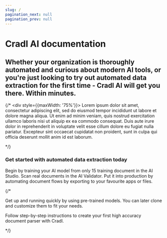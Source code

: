 ```yaml
---
slug: /
pagination_next: null
pagination_prev: null
---
```



# Cradl AI documentation
<h2 style={{paddingBottom: '20px'}}> Whether your organization is thoroughly automated and curious about modern AI tools, or you're just looking to try out automated data extraction for the first time - Cradl AI will get you there. Within minutes. </h2>

<BoxContainer>
   <TextBox title="What is Cradl AI?" width="600px" text="
      From scanning millions of invoices for some of Scandinavia's largest banks to converting images into structured data for small businesses without technical departments Cradl is designed to be the easiest AI data extraction tool that can play along nicely with your existing automation platforms or be your first modern automation tool to streamline messy document flows."/>
</BoxContainer>

<BoxContainer>
  <Box border="none" padding="6px" background="none" width="500px">
        <HeaderText icon="/img/icons/arrow-circle-broken-right.svg" title="Easy no-code set up for extracting data from semi-structured documents" />
        <HeaderText icon="/img/icons/arrow-circle-broken-right.svg" title="Reliable validation studio that alerts your team of inaccuracies and retrains your AI model." />
        <HeaderText icon="/img/icons/arrow-circle-broken-right.svg" title="Designed to be easy to administer without relying on internal IT resources" />
        <HeaderText icon="/img/icons/arrow-circle-broken-right.svg" title="Helpful customer support who will reach out and make sure you get the most out of your model" />
  </Box>
</BoxContainer>

{/* <div style={{maxWidth: '75%'}}>
Lorem ipsum dolor sit amet, consectetur adipiscing elit, sed do eiusmod tempor incididunt ut labore et dolore magna aliqua. Ut enim ad minim veniam, quis nostrud exercitation ullamco laboris nisi ut aliquip ex ea commodo consequat. Duis aute irure dolor in reprehenderit in voluptate velit esse cillum dolore eu fugiat nulla pariatur. Excepteur sint occaecat cupidatat non proident, sunt in culpa qui officia deserunt mollit anim id est laborum.
</div> */}
<BoxContainer>
<h3>Get started with automated data extraction today</h3>
Begin by training your AI model from only 15 training document in the AI Studio. Scan real documents in the AI Validator. Put it into production by automating document flows by exporting to your favourite apps or files.

<VideoBox title="AI Studio" width="450px" text="First you develop a custom-trained model tailored to your specific needs by inputting as little as 15 of your documents." />
<VideoBox title="AI Validator" width="450px" text=" Then hand over responsbility to you or your finance dept Monitor the accuracy and imrpove the model from one place whne documents have been scanned by your model. They can contact you if they have problems, Thy can improve it themselves" />
</BoxContainer>



{/* <BoxContainer>
  <Box title="AI Studio" width="450px">
    <p>
        Get up and running quickly by using pre-trained models. You can later clone and customize them to fit your 
        needs.
    </p>
    <BoxAction text="Parse invoices and receipts" href="../get-started/parse-invoices-and-receipts" />
    <BoxAction text="Go to pre-trained models" href="https://app.cradl.ai/models" />
  </Box>



  <Box title="AI Validator" width="450px">
    <p>
        Follow step-by-step instructions to create your first high accuracy document parser with Cradl.
    </p>
    <BoxAction text="Train a high accuracy model on large datasets" href="../get-started/train-high-accuracy-models-on-large-datasets" />
  </Box>

</BoxContainer> */}












